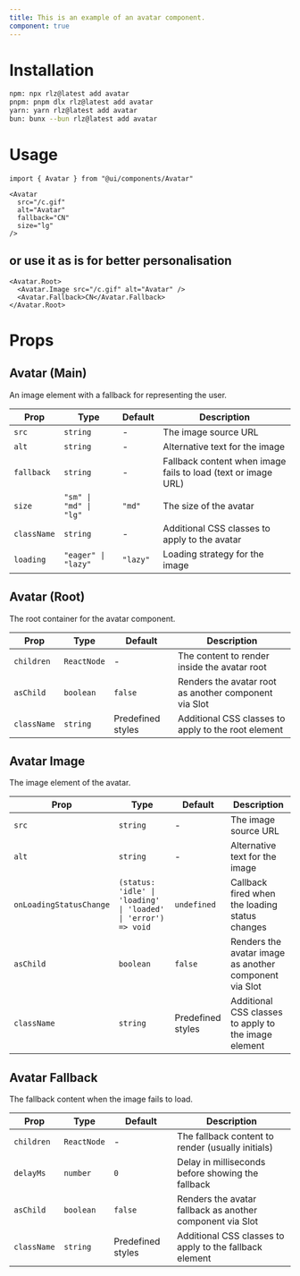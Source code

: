 ```yaml
---
title: This is an example of an avatar component.
component: true
---
```


<ComponentPreview name="avatar" />

# Installation
```bash
npm: npx rlz@latest add avatar
pnpm: pnpm dlx rlz@latest add avatar
yarn: yarn rlz@latest add avatar
bun: bunx --bun rlz@latest add avatar
```

# Usage
```tsx
import { Avatar } from "@ui/components/Avatar"
```

```tsx
<Avatar
  src="/c.gif"
  alt="Avatar"
  fallback="CN"
  size="lg"
/>
```
## or use it as is for better personalisation
```tsx
<Avatar.Root>
  <Avatar.Image src="/c.gif" alt="Avatar" />
  <Avatar.Fallback>CN</Avatar.Fallback>
</Avatar.Root>
```

# Props
<Separator orientation="horizontal" />
<ComponentProps name="avatar" />

<MarkdownFallback>

## Avatar (Main)

An image element with a fallback for representing the user.

| Prop | Type | Default | Description |
|------|------|---------|-------------|
| `src` | `string` | - | The image source URL |
| `alt` | `string` | - | Alternative text for the image |
| `fallback` | `string` | - | Fallback content when image fails to load (text or image URL) |
| `size` | `"sm" \| "md" \| "lg"` | `"md"` | The size of the avatar |
| `className` | `string` | - | Additional CSS classes to apply to the avatar |
| `loading` | `"eager" \| "lazy"` | `"lazy"` | Loading strategy for the image |

## Avatar (Root)

The root container for the avatar component.

| Prop | Type | Default | Description |
|------|------|---------|-------------|
| `children` | `ReactNode` | - | The content to render inside the avatar root |
| `asChild` | `boolean` | `false` | Renders the avatar root as another component via Slot |
| `className` | `string` | Predefined styles | Additional CSS classes to apply to the root element |

## Avatar Image

The image element of the avatar.

| Prop | Type | Default | Description |
|------|------|---------|-------------|
| `src` | `string` | - | The image source URL |
| `alt` | `string` | - | Alternative text for the image |
| `onLoadingStatusChange` | `(status: 'idle' \| 'loading' \| 'loaded' \| 'error') => void` | `undefined` | Callback fired when the loading status changes |
| `asChild` | `boolean` | `false` | Renders the avatar image as another component via Slot |
| `className` | `string` | Predefined styles | Additional CSS classes to apply to the image element |

## Avatar Fallback

The fallback content when the image fails to load.

| Prop | Type | Default | Description |
|------|------|---------|-------------|
| `children` | `ReactNode` | - | The fallback content to render (usually initials) |
| `delayMs` | `number` | `0` | Delay in milliseconds before showing the fallback |
| `asChild` | `boolean` | `false` | Renders the avatar fallback as another component via Slot |
| `className` | `string` | Predefined styles | Additional CSS classes to apply to the fallback element |

</MarkdownFallback>
